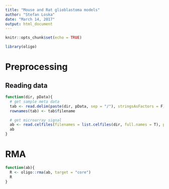 ```yaml
---
title: "Mouse and Rat glioblastoma models"
author: "Stefan Loska"
date: "March 14, 2017"
output: html_document
---
```


```r
knitr::opts_chunk$set(echo = TRUE)
```

```r
library(oligo)
```

# Preprocessing

## Reading data



```r
function(dir, pData){
  # get sample meta data
  tab <- read.delim(paste(dir, pData, sep = "/"), stringsAsFactors = F)
  rownames(tab) <- tab$filename

  # get microarray signal
  ab <- read.celfiles(filenames = list.celfiles(dir, full.names = T), phenoData = AnnotatedDataFrame(tab))
  ab
}
```


# RMA

```r
function(ab){
  R <- oligo::rma(ab, target = "core")
  R
}
```








